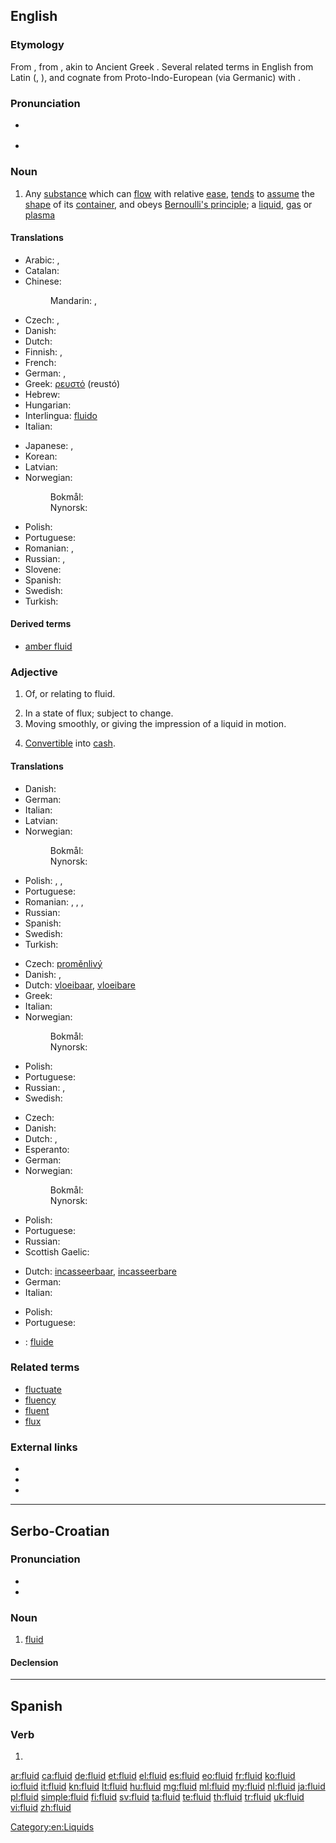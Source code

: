 ==English==

===Etymology===
From {{etyl|la}} {{term|lang=la|fluidus||flowing, fluid}}, from {{term|lang=la|fluere||to flow}}, akin to Ancient Greek {{term|lang=grc|φλύειν|tr=fluein||to swell, overflow}}. Several related terms in English from Latin ({{term|fluent|lang=en}}, {{term|flux|lang=en}}), and cognate from Proto-Indo-European (via Germanic) with {{term|flow|lang=en}}.

===Pronunciation===
* {{a|UK}} {{IPA|/ˈfluːɪd/|[ˈfluwɪd]|/ˈflʊɪ̯d/}}
* {{a|US}} {{IPA|/ˈfluːɪd/|[ˈfluwɪd]}}

===Noun===
{{wikipedia}}
{{en-noun|s|-}}

# {{physics}} Any [[substance]] which can [[flow]] with relative [[ease]], [[tend]]s to [[assume]] the [[shape]] of its [[container]], and obeys [[Bernoulli's principle]]; a [[liquid]], [[gas]] or [[plasma]]

====Translations====
{{trans-top|any state of matter which can flow}}
* Arabic: {{t-|ar|سائل|m|tr=saa'il}}, {{t-|ar|مائع|m|tr=maa'i3}}
* Catalan: {{t+|ca|fluid|m}}
* Chinese:
*: Mandarin: {{t|cmn|流體|sc=Hani}}, {{t-|cmn|流体|tr=liútǐ|sc=Hani}}
* Czech: {{t+|cs|kapalina|f}}, {{t+|cs|tekutina|f}}
* Danish: {{t+|da|væske|c}}
* Dutch: {{t+|nl|vloeistof|f}}
* Finnish: {{t+|fi|fluidi}}, {{t+|fi|neste}}
* French: {{t+|fr|fluide|m}}
* German: {{t-|de|Fluid|n}}, {{t+|de|Flüssigkeit|f}}
* Greek: [[ρευστό]] (reustó) {{n}}
* Hebrew: {{t+|he|נוזל}}
* Hungarian: {{t+|hu|folyadék}}
* Interlingua: [[fluido#Interlingua|fluido]]
* Italian: {{t+|it|fluido|m}}
{{trans-mid}}
* Japanese: {{t+|ja|流体|tr=りゅうたい, ryūtai}}, {{t+|ja|液体|tr=えきたい, ekitai}}
* Korean: {{t+|ko|액체|tr=aegche|sc=Hang}}
* Latvian: {{t-|lv|šķidrums|m}}
* Norwegian:
*: Bokmål: {{t+|nb|væske|m|f}}
*: Nynorsk: {{t-|nn|væske|f}}
* Polish: {{t+|pl|płyn|m}}
* Portuguese: {{t+|pt|fluido|m}}
* Romanian: {{t-|ro|fluid|n}}, {{t-|ro|fluide|n|p}}
* Russian: {{t+|ru|жидкость|f|tr=žídkost'}}, {{t+|ru|жижа|f|tr=žíža}} {{qualifier|colloquial}}
* Slovene: {{t-|sl|tekočina|f|alt=tekočína}}
* Spanish: {{t+|es|fluido}}
* Swedish: {{t+|sv|vätska|c}}
* Turkish: {{t+|tr|akışkan}}
{{trans-bottom}}

====Derived terms====
* [[amber fluid]]

===Adjective===
{{en-adj}}

# {{not comparable}} Of, or relating to fluid.
# In a state of flux; subject to change.
# Moving smoothly, or giving the impression of a liquid in motion.
# {{context|of an asset}} [[convertible|Convertible]] into [[cash]].

====Translations====
{{trans-top|of or relating to fluid}}
* Danish: {{t-|da|flydende}}
* German: {{t+|de|flüssig}}
* Italian: {{t+|it|fluido}}
* Latvian: {{t-|lv|šķidrs}}
* Norwegian:
*: Bokmål: {{t-|nb|flytende}}
*: Nynorsk: {{t-|nn|flytande}}
{{trans-mid}}
* Polish: {{t+|pl|płynny|m}}, {{t-|pl|płynowy|m}}, {{t+|pl|ciekły|m}}
* Portuguese: {{t+|pt|fluido}}
* Romanian: {{t-|ro|fluid|m|n}}, {{t-|ro|fluidă|f}}, {{t-|ro|fluizi|m|p}}, {{t-|ro|fluide|f|n|p}}
* Russian: {{t+|ru|жидкий}}
* Spanish: {{t+|es|fluido}}
* Swedish: {{t+|sv|flytande}}
* Turkish: {{t+|tr|akışkan}}
{{trans-bottom}}

{{trans-top|in a state of flux; subject to change}}
* Czech: [[proměnlivý]]
* Danish: {{t-|da|flydende}}, {{t-|da|omskiftelig}}
* Dutch: [[vloeibaar]], [[vloeibare]]
* Greek: {{t-|el|ρευστό σκηνικό|n|sc=Grek}}
* Italian: {{t+|it|fluido}}
* Norwegian:
*: Bokmål: {{t-|nb|flytende}}
*: Nynorsk: {{t-|nn|flytande}}
{{trans-mid}}
* Polish: {{t+|pl|płynny|m}}
* Portuguese: {{t+|pt|fluido}}
* Russian: {{t+|ru|текучий}}, {{t+|ru|гибкий}}
* Swedish: {{t+|sv|flytande}}
{{trans-bottom}}

{{trans-top|moving smoothly}}
* Czech: {{t-|cs|plynulý}}
* Danish: {{t-|da|flydende}}
* Dutch: {{t+|nl|vloeiend}}, {{t-|nl|vloeiende}}
* Esperanto: {{t-|eo|flua}}
* German: {{t+|de|fließend}}
* Norwegian:
*: Bokmål: {{t-|nb|flytende}}
*: Nynorsk: {{t-|nn|flytande}}
{{trans-mid}}
* Polish: {{t+|pl|płynny|m}}
* Portuguese: {{t+|pt|fluido}}
* Russian: {{t+|ru|плавный}}
* Scottish Gaelic: {{qualifier|speech}} {{t-|gd|siùbhlach}}
{{trans-bottom}}

{{trans-top|convertible into cash}}
* Dutch: [[incasseerbaar]], [[incasseerbare]]
* German: {{t+|de|flüssig}}
* Italian: {{t+|it|liquido}}
{{trans-mid}}
* Polish: {{t+|pl|płynny|m}}
* Portuguese: {{t+|pt|líquido}}
{{trans-bottom}}

{{checktrans-top}}
* {{ttbc|ia}}: [[fluide]]
{{trans-bottom}}

===Related terms===
* [[fluctuate]]
* [[fluency]]
* [[fluent]]
* [[flux]]

===External links===
* {{R:Webster 1913}}
* {{R:Century 1911}}
* {{R:OneLook}}

[[Category:en:Liquids]]

----

==Serbo-Croatian==

===Pronunciation===
* {{IPA|/flûiːd/|lang=sh}}
* {{hyphenation|flu|id}}

===Noun===
{{sh-noun|g=m|head=flȕīd|r|флуид|флу̏ӣд}}

# [[#English|fluid]]

====Declension====
{{sh-decl-noun
|flȕīd|fluidi
|flȕida|fluida
|fluidu|fluidima
|fluid|fluide
|fluide|fluidi
|fluidu|fluidima
|fluidom|fluidima
}}

----

==Spanish==

===Verb===
{{es-verb-form|fluir}}

# {{es-verb form of|region=Spain|ending=ir|mood=imperative|sense=affirmative|pers=2|formal=no|number=plural|fluir}}

[[ar:fluid]]
[[ca:fluid]]
[[de:fluid]]
[[et:fluid]]
[[el:fluid]]
[[es:fluid]]
[[eo:fluid]]
[[fr:fluid]]
[[ko:fluid]]
[[io:fluid]]
[[it:fluid]]
[[kn:fluid]]
[[lt:fluid]]
[[hu:fluid]]
[[mg:fluid]]
[[ml:fluid]]
[[my:fluid]]
[[nl:fluid]]
[[ja:fluid]]
[[pl:fluid]]
[[simple:fluid]]
[[fi:fluid]]
[[sv:fluid]]
[[ta:fluid]]
[[te:fluid]]
[[th:fluid]]
[[tr:fluid]]
[[uk:fluid]]
[[vi:fluid]]
[[zh:fluid]]
